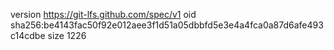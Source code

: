 version https://git-lfs.github.com/spec/v1
oid sha256:be4143fac50f92e012aee3f1d51a05dbbfd5e3e4a4fca0a87d6afe493c14cdbe
size 1226
